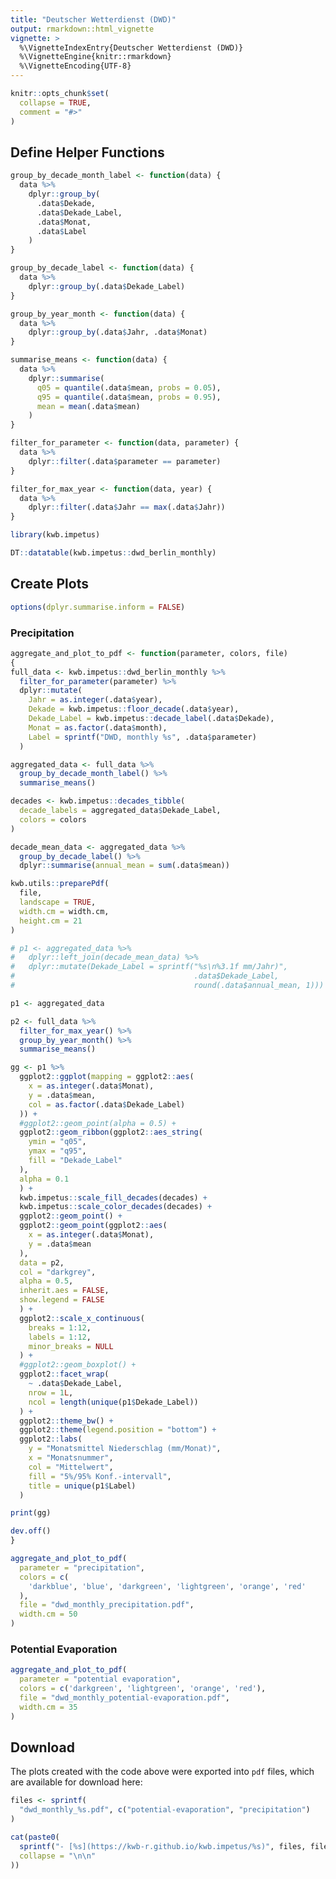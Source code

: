 ```yaml
---
title: "Deutscher Wetterdienst (DWD)"
output: rmarkdown::html_vignette
vignette: >
  %\VignetteIndexEntry{Deutscher Wetterdienst (DWD)}
  %\VignetteEngine{knitr::rmarkdown}
  %\VignetteEncoding{UTF-8}
---
```


```r
knitr::opts_chunk$set(
  collapse = TRUE,
  comment = "#>"
)
```

## Define Helper Functions

```r
group_by_decade_month_label <- function(data) {
  data %>%
    dplyr::group_by(
      .data$Dekade,
      .data$Dekade_Label, 
      .data$Monat, 
      .data$Label
    )
}

group_by_decade_label <- function(data) {
  data %>%
    dplyr::group_by(.data$Dekade_Label)
}

group_by_year_month <- function(data) {
  data %>%
    dplyr::group_by(.data$Jahr, .data$Monat)
}

summarise_means <- function(data) {
  data %>%
    dplyr::summarise(
      q05 = quantile(.data$mean, probs = 0.05),
      q95 = quantile(.data$mean, probs = 0.95),
      mean = mean(.data$mean)
    )  
}

filter_for_parameter <- function(data, parameter) {
  data %>%
    dplyr::filter(.data$parameter == parameter)
}

filter_for_max_year <- function(data, year) {
  data %>%
    dplyr::filter(.data$Jahr == max(.data$Jahr))
}
```

```r
library(kwb.impetus)

DT::datatable(kwb.impetus::dwd_berlin_monthly)
```

## Create Plots

```r
options(dplyr.summarise.inform = FALSE)
```

### Precipitation

```r
aggregate_and_plot_to_pdf <- function(parameter, colors, file)
{
full_data <- kwb.impetus::dwd_berlin_monthly %>% 
  filter_for_parameter(parameter) %>%  
  dplyr::mutate(
    Jahr = as.integer(.data$year), 
    Dekade = kwb.impetus::floor_decade(.data$year),
    Dekade_Label = kwb.impetus::decade_label(.data$Dekade),
    Monat = as.factor(.data$month),
    Label = sprintf("DWD, monthly %s", .data$parameter)
  )

aggregated_data <- full_data %>% 
  group_by_decade_month_label() %>% 
  summarise_means()

decades <- kwb.impetus::decades_tibble(
  decade_labels = aggregated_data$Dekade_Label,
  colors = colors
)

decade_mean_data <- aggregated_data %>%  
  group_by_decade_label() %>% 
  dplyr::summarise(annual_mean = sum(.data$mean))

kwb.utils::preparePdf(
  file,
  landscape = TRUE,
  width.cm = width.cm, 
  height.cm = 21
)

# p1 <- aggregated_data %>%  
#   dplyr::left_join(decade_mean_data) %>% 
#   dplyr::mutate(Dekade_Label = sprintf("%s\n%3.1f mm/Jahr)",
#                                        .data$Dekade_Label,
#                                        round(.data$annual_mean, 1)))

p1 <- aggregated_data

p2 <- full_data %>% 
  filter_for_max_year() %>% 
  group_by_year_month() %>% 
  summarise_means()

gg <- p1 %>% 
  ggplot2::ggplot(mapping = ggplot2::aes(
    x = as.integer(.data$Monat), 
    y = .data$mean,
    col = as.factor(.data$Dekade_Label)
  )) + 
  #ggplot2::geom_point(alpha = 0.5) + 
  ggplot2::geom_ribbon(ggplot2::aes_string(
    ymin = "q05", 
    ymax = "q95", 
    fill = "Dekade_Label"
  ), 
  alpha = 0.1
  ) + 
  kwb.impetus::scale_fill_decades(decades) +
  kwb.impetus::scale_color_decades(decades) +
  ggplot2::geom_point() +
  ggplot2::geom_point(ggplot2::aes(
    x = as.integer(.data$Monat),
    y = .data$mean
  ), 
  data = p2,
  col = "darkgrey",
  alpha = 0.5, 
  inherit.aes = FALSE,
  show.legend = FALSE
  ) +
  ggplot2::scale_x_continuous(
    breaks = 1:12, 
    labels = 1:12, 
    minor_breaks = NULL
  ) +
  #ggplot2::geom_boxplot() +
  ggplot2::facet_wrap( 
    ~ .data$Dekade_Label,
    nrow = 1L, 
    ncol = length(unique(p1$Dekade_Label))
  ) +
  ggplot2::theme_bw() + 
  ggplot2::theme(legend.position = "bottom") +
  ggplot2::labs(
    y = "Monatsmittel Niederschlag (mm/Monat)", 
    x = "Monatsnummer", 
    col = "Mittelwert", 
    fill = "5%/95% Konf.-intervall",
    title = unique(p1$Label)
  )

print(gg)

dev.off()
}

aggregate_and_plot_to_pdf(
  parameter = "precipitation",
  colors = c(
    'darkblue', 'blue', 'darkgreen', 'lightgreen', 'orange', 'red'
  ),
  file = "dwd_monthly_precipitation.pdf",
  width.cm = 50
)
```

### Potential Evaporation

```r
aggregate_and_plot_to_pdf(
  parameter = "potential evaporation",
  colors = c('darkgreen', 'lightgreen', 'orange', 'red'),
  file = "dwd_monthly_potential-evaporation.pdf",
  width.cm = 35
)
```

## Download

The plots created with the code above were exported into `pdf` files, which are 
available for download here:

```r
files <- sprintf(
  "dwd_monthly_%s.pdf", c("potential-evaporation", "precipitation")
)

cat(paste0(
  sprintf("- [%s](https://kwb-r.github.io/kwb.impetus/%s)", files, files),
  collapse = "\n\n"
))
```

